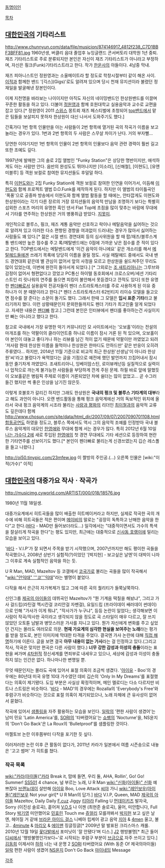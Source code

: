 [[동명이인]]

[[목차]]
== [[대한민국]]의 기타리스트 == 
http://www.chunnyun.com/data/file/musicion/874146917_4812f238_C7D1BBF3BFF81.jpg
1960년생, 버클리 음대 졸업후 뉴잉글랜드 콘서버토리 대학원 1년 중퇴. 재즈 기타리스트로 주로 분류되지만  본인은 자신이 재즈 기타리스트가 아니라고 부정하며, 자신은 훵크(Funk)기타리스트라고 한다. 작가 [[한운사]]의 아들이다. 4남중 막내.

재즈 피아니스트인 정원영과는 소울메이트라 할 정도로 학창시절부터 같이 해온 사이. [[이적]]과 함께한 밴드 '[긱스](Gigs)'로도 알려져 있으며 당시 천재 뮤지션이라 불렸던 정재일을 발굴해낸 장본인이다.

이제 지천명을 바라보는 나이이지만 아직도 자신의 네이밍밴드인 한상원밴드를 이끌며 꾸준한 활동을 하고 있다. 더불어 [[정원영]]과 함께 호원대학교 실용음악과 교수로 교편을 잡고 있다.[* 정원영이 2011 [[스위스]] 몽트뢰 재즈 페스티벌에 초청되어 [[top밴드]]에서 맡은 팀들을 보살피지 못하자 한상원이 대신 나서서 도와주기도 했다.]

간혹가다 1번 항목 인물만을 아는 사람들이 2번 항목에 열거된 곡의 작곡가 이름을 보고 놀라는 경우가 있다. 1번과 2번 항목의 두 사람은 스무살 차이가 난다. 거의 부자뻘... 

당연한 이야기지만 1번 항목의 인물이 2번 항목의 인물보다 음악 관련 경력이 훨씬 길고 또한 조예도 깊다.

1997년에 발매한 그의 솔로 2집 앨범인 "Funky Station"은 상당한 명반이지만, 애석하게도 아는 사람만 안다. 음반의 완성도도 뛰어나지만 [이소라], [신해철], [이현도], [유앤미블루] 등 객원 보컬로 참여한 뮤지션들도 후덜덜 하다. 

특히 [[이현도]]와는 2집 Funky Station에 객원 보컬로 참여한 인연을 이어가서, 이듬해 [[이현도]]와 함께 프로젝트 앨범 D.O.Funk를 제작하게 된다. 하지만 이 앨범의 타이틀곡인 '폭풍'으로 공중파 방송에서 이현도와 함께 앨범 활동을 할 때에는, 안타깝게도 이현도와 한상원이라는 각기 다른 장르의 거장 뮤지션들의 음악적 만남을 조명하기 보다는 특별히 섭외한 스포츠 머리의 유명한 흑인 댄서 Flat Top에 초점을 많이 맞추는 바람에 무대에서 기타를 연주하는 한상원은 거의 병풍취급 받았다. [[지못미]].

개인적으로 블루스, 훵크, 재즈 계통 음악만 선호하고 락이나 메탈음악을 싫어하는 것으로 알려져 있고 이러한 다소 편향된 경향을 여과없이 드러내는 경우가 많아서 싫어하는 사람들도 꽤 있다.[* 젊은 시절 밴드 경연대회 등의 심사위원을 할 때 팝/재즈/블루스계통 밴드에만 높은 점수를 주고 록/메탈밴드에는 0점에 가까운 낮은 점수를 준 적이 있다고 한다. TOP밴드에서는 메탈밴드에게 '이건 음악이 아니에요' 같은 개소리를 해서 [[메탈헤드]]들에겐 쓰레기 목록에 당당히 이름을 올릴 정도. 사실 메탈헤드 중에서도 국내 밴드 경연대회 같은데 별 관심이 없어서 앞의 사정을 모르고 한상원을 쉴드쳐주던 무리도 많이 있었는데, 이번에 완전히 돌아서게 되었다.] [* 그외로는 [[조 새트리아니]]는 그루브와 감정이 없어서 형편없다고 깠었고 PC통신 하이텔 동호회에서 크로스오버/세션 기타리스트인 리 릿나워의 연주를 들으면 피킹이 불안해서 못듣겠다고 깐적도 있다] 또한 유명한 [[펜더빠]]로서 실용음악 전공자들이 펜더 스트라토캐스터를 주로 사용하게 된 이유 중 하나가 이 분 때문이라고 한다.[* 펜더 스트라토캐스터 62빈티지 리이슈 모델을 들고오면 점수를 잘 준다는 소문이 돌기도 했다. 그래서 한때 그 모델은 '''입시 표준 기타'''라고 불리기까지 했다. 이런 상황때문인지 문외한들까지도 펜더 기타가 최고인줄 알게 되었다고. 자세한 내용은 [[펜더빠]] 참고.] 그런데 본인은 인터뷰에서 펜더를 좋아하는건 사실이지만 빠는 아니라고 했다고 한다.

참고로 국내에서 가장 유명한 악기 커뮤니티인 모 사이트에서는 '오보홀'이라는 전설의 마개조를 하는 약팔이의 클라이언트중 하나로 이름이 잠시 거론 된 적 있으며, 오보홀이야 본인이 대놓고 좋다거나 하는 리뷰를 남긴 적이 없기 때문에 약팔이만 까였었고 되려 '저사람 뭔데 한상원 이름을 들먹이나 한상원은 한마디도 안하드만' 같은 반응이 오히려 주류였다... 하지만, 2014년 11월 기준으로 비교적 최근 한상원'선생님'이 아니라 한상원'씨'라고 불렀다가 욕먹었다는 글을 기점으로 예전에 했던 발언까지 끄집어내서 잠시동안 줄기차게 까였었다. 조새트리아니, 잉베이맘스틴, 로이뷰캐넌등 실질적으로 실력이나 업적으로 까는게 불가능한 사람들을 부당하게 깐게 주된 문제. 하필 바로 앞에 말했듯이 오보홀같은 병림픽 주제로 이름이 거론되었던 차에 쉴더는 많이 없었고... 곧 수그러들긴 했지만 썩 좋은 인상을 남기진 않은듯.

이렇게 호불호가 갈리긴 하지만 그래도 한상원은 '''국내의 펑크 및 블루스 기타계의 대부'''라고 해도 과언이 아니다. 오랜 밴드활동을 통해 펑크 음악계에선 거의 독보적인 위치에 올라서 국내 펑크 음악계의 시조라 불리는 [[사랑과 평화]]의 리더인 [[최이철]]과의 음악적 교류도 깊은데다 함께 [[http://www.chosun.com/site/data/html_dir/2007/09/07/2007090701108.html 합동공연]]도 하였을 정도고, 블루스 쪽에서도 역시 그의 음악적 조예를 인정받아 국내 블루스 음악계의 대모인 [[한영애]]와 무대에 함께 서는 경우가 많다. 특히 2012년 6월 10일 [[나는 가수다 2]]에 새로 투입된 [[한영애]]의 첫 경연 무대에도 기타 세션으로 등장하여 현란한 기타연주를 선보이기도 했다.[* 본인이 펜더빠로 불리는게 신경쓰였는지 깁슨 레스폴을 들고 나왔다.]

http://oi50.tinypic.com/23mfew.jpg
이 짤방의 주인공.(...) 오른쪽 인물은 [wiki:"이적(가수)" 이적]

== [[대한민국]]의 대중가요 작사ㆍ작곡가 ==
http://musicimg.cyworld.com/ARTIST/000/018/18576.jpg

1980년 11월 18일생.

대중가요계에서 히트곡들을 많이 배출한 히트메이커라고 하지만, 실제로 작곡한 곡의 개수에 비해 히트곡들은 적은 편이며 [[메이비]]의 말로는 "굉장히 독특하고 난해한 음악을 한다"고 한다.([[바다]] - MAD만 들어보더라도...) 일각에서는 "대중적이면서도 가수의 특색을 잘살리게 작곡을 한다"는 평도 있지만, 최근에는 대중적으로 [[신사동 호랭이]]에 밀리는 모습을 보이고 있다.

'[[바다]] - V.I.P'가 잘 되면서 주목을 받기 시작했으며, 2007년까지만 해도 평이한 곡들을 작곡했으나, 2008년 상반기 실험적(?)이었던 '[박지헌] - 보고싶은 날엔'이 대박이 나자 그 이후로 계속 실험적인 음악을 하는 듯.

U R Man, MAD, Mazeltov 등 코갤에서 [[코국가]]로 불리는 곡들을 많이 작곡해서 "[[wiki:"안익태" '''코'''익태]]"라는 별명이 붙었다.

다작을 해서 은근히 자가복제가 많고 그에 따른 곡의 퀄리티가 들쭉날쭉하다.

신인그룹 [[제국의 아이들]]의 데뷔곡인 Mazeltov가 "뭔 기계음 떡칠을 해놨냐", 그리고 가사 걸드립(라틴걸 멕시칸걸 코리안걸 자펜걸), 요일드립 (프라이데이 쌔러데이 썬데이)으로 인해 "가사가 이게 뭐냐", "작사가가 누구냐", 등등 논란이 일었다;;
생각해보면 이 사람이 작곡/작사한 곡이라고 생각되지 않을 정도로 곡 스타일이 매우 다르고, 잘 쓰지 않았던 오토튠 남발과 병맛스러운 가사를 지니고 있다. 뭔가 자신에게 변화를 주고 싶었던 건지는 몰라도 여러모로 의문.
'''현재 가요계의 심각한 현실을 보여주는 노래'''라는 평가를 받을 정도로, 본인 이미지에 막대한 타격을 주었다.
결국엔 가사 논란에 대해 [http://bestjd.bestiz.net/zboard/view.php?id=jd101&no=167612 직접 해명]하기에 이른다. 글을 보면 결국 '''아무 내용이 없는 가사'''라는 걸 인정하고 있다.(그리고 작사, 작곡은 맞지만 편곡은 다른 사람이 했다.) '''너무 강한 감성과 이성의 충돌'''이라는 표현을 써가며 [[4차원]]적 정신세계를 면죄부로 내세우고 있으나, 세상에 감성과 이성이 충돌하지 않는 인간은 없다. 하나마나한 변명일 뿐. 

무엇 때문인지는 몰라도 곡에 있어서 표절 의혹이 조금씩 생겼다. '[[아이유]] - Boo'의 경우에는 80년대 미국 유명 10대 가수였던 데비 깁슨의 'Only In My Dreams'를 표절했다는 의혹이 제기됐다. 도입 부분은 사실상 확정적이며, 메인 멜로디는 다소 다르지만 비트나 스트링은 비슷하다. '[[바다]] - MAD'의 경우에는 Rozalla의 'Everybody's Free'와 후렴구가 비슷하다는 것으로 표절 의혹이 제기되었으나, 노래 자체에 큰 유사성이 없어서 묻혔다.

작곡에 있어서 [[샘플링]]을 자주 활용하는 모습을 보인다. [[일락]]의 '편한 사람이 생겼어'는 남미 민요 'Latin America'를, [[SORI]]의 '타버렸어요'는 [[쇼팽]]의 'Nocturne'을, NS윤지의 'Don't Go Back'은 La Roux의 'Bulletproof'를 샘플링한 것이다.

마젤토브 논란 이후쯤부터 다작을 포기한 듯 싶다.

이러저러한 논란 이후 큰 활동이 없다가, 2011년 카라가 일본에서 여름 시즌송으로 내놓은 '고고 썸머' 가 히트를 쳤다.
=== 작곡 목록 ===
[[wiki:"카라(아이돌)"카라]] Break it, 맘에 들면, 우리 둘, AHA, Rollin', Go! Go! Summer!
[[SS501]] 4 chance, 널 부르는 노래, U R Man
[[wiki:"신화(아이돌)" 신화]] 예쁘잖아
[[브랜뉴데이]] 살만해
[[아이유]] Boo, Love Attack
[[씨야]] 가니
[[wiki:"레인보우(아이돌)"레인보우]] Not your girl[* U R Man의 답가.]
[[바다]] V.I.P, Queen, MAD
[[제국의 아이들]] Mazeltov, Daily Daily
[[F.cuz]] Jiggy
[[티아라]] Falling U
[[먼데이키즈]] 발자국, Sorry (이진성 솔로곡), 흩어져
[[V.O.S]] 나 이젠 (최현준 솔로곡), 울어, 미안합니다, Full Story
[[박기영]] 미안했어요
[[민효린]] Touch me
[[쥬얼리]] 모를까봐서
[[박지헌]] 보고 싶은 날엔, 헤어질 거 같애
[[브라운 아이드 걸스]] 니베아 립케어 광고 음악
[[지아]] & [[4men]] 울고, 불고..
[[4minute]] & [[마리오]] & [[에이맨]] 징글징글[* 2009년 말 발표된 크리스마스 캐롤. 2010년 12월 19일 [[꽃다발]]에서 포미닛이 '잘 안됐다'며 디스.]
[[J2]] 행방불명[* 최근 들어 [[디씨]]에서 '행방불명인가보다~'로 시작되는 후렴구 부분이 [[브금]]으로 자주 쓰이고 있다.]
[[김동희]] 이제서야
[[하하]] 너는 내 운명 2
[[SORI]] 타버렸어요 (With 동준 Of 제국의아이들)
[[일락]] 편한 사람이 생겼어
[[NS윤지]] Don't Go Back 
[[마이네임]] Message

[[각주]]
